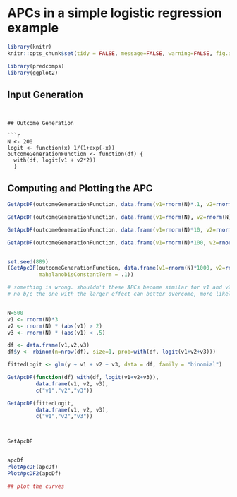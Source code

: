 # APCs in a simple logistic regression example

```r
library(knitr)
knitr::opts_chunk$set(tidy = FALSE, message=FALSE, warning=FALSE, fig.align='center')
```

```r
library(predcomps)
library(ggplot2)
```

## Input Generation

```


## Outcome Generation

```r
N <- 200
logit <- function(x) 1/(1+exp(-x))
outcomeGenerationFunction <- function(df) {
  with(df, logit(v1 + v2*2))
  }
```

## Computing and Plotting the APC

```r

GetApcDF(outcomeGenerationFunction, data.frame(v1=rnorm(N)*.1, v2=rnorm(N)*.1), c("v1","v2"))

GetApcDF(outcomeGenerationFunction, data.frame(v1=rnorm(N), v2=rnorm(N)), c("v1","v2"))

GetApcDF(outcomeGenerationFunction, data.frame(v1=rnorm(N)*10, v2=rnorm(N)*10), c("v1","v2"))

GetApcDF(outcomeGenerationFunction, data.frame(v1=rnorm(N)*100, v2=rnorm(N)*100), c("v1","v2"))


set.seed(889)
(GetApcDF(outcomeGenerationFunction, data.frame(v1=rnorm(N)*1000, v2=rnorm(N)*1000), c("v1","v2"), 
          mahalanobisConstantTerm = .1))

# something is wrong. shouldn't these APCs become similar for v1 and v2 as the 
# no b/c the one with the larger effect can better overcome, more likely to cause a 1/-1 flip


N=500
v1 <- rnorm(N)*3
v2 <- rnorm(N) * (abs(v1) > 2)
v3 <- rnorm(N) * (abs(v1) < .5)

df <- data.frame(v1,v2,v3)
df$y <- rbinom(n=nrow(df), size=1, prob=with(df, logit(v1+v2+v3)))

fittedLogit <- glm(y ~ v1 + v2 + v3, data = df, family = "binomial")

GetApcDF(function(df) with(df, logit(v1+v2+v3)), 
         data.frame(v1, v2, v3), 
         c("v1","v2","v3"))

GetApcDF(fittedLogit, 
         data.frame(v1, v2, v3), 
         c("v1","v2","v3"))



GetApcDF


apcDf
PlotApcDF(apcDf)
PlotApcDF2(apcDf)

## plot the curves

```
